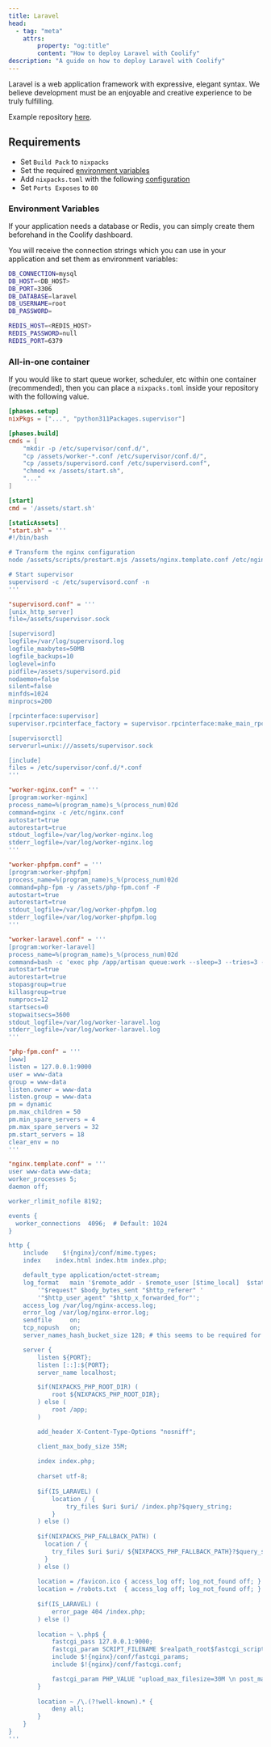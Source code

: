 ```yaml
---
title: Laravel
head:
  - tag: "meta"
    attrs:
        property: "og:title"
        content: "How to deploy Laravel with Coolify"
description: "A guide on how to deploy Laravel with Coolify"
---
```



Laravel is a web application framework with expressive, elegant syntax. We believe development must be an enjoyable and creative experience to be truly fulfilling.

Example repository [here](https://github.com/coollabsio/coolify-examples/tree/main/laravel).

## Requirements

- Set `Build Pack` to `nixpacks`
- Set the required [environment variables](#environment-variables)
- Add `nixpacks.toml` with the following [configuration](#all-in-one-container)
- Set `Ports Exposes` to `80`

### Environment Variables

If your application needs a database or Redis, you can simply create them beforehand in the Coolify dashboard.

You will receive the connection strings which you can use in your application and set them as environment variables:

```bash
DB_CONNECTION=mysql
DB_HOST=<DB_HOST>
DB_PORT=3306
DB_DATABASE=laravel
DB_USERNAME=root
DB_PASSWORD=

REDIS_HOST=<REDIS_HOST>
REDIS_PASSWORD=null
REDIS_PORT=6379
```


### All-in-one container

If you would like to start queue worker, scheduler, etc within one container (recommended), then you can place a `nixpacks.toml` inside your repository with the following value.


```toml
[phases.setup]
nixPkgs = ["...", "python311Packages.supervisor"]

[phases.build]
cmds = [
    "mkdir -p /etc/supervisor/conf.d/",
    "cp /assets/worker-*.conf /etc/supervisor/conf.d/",
    "cp /assets/supervisord.conf /etc/supervisord.conf",
    "chmod +x /assets/start.sh",
    "..."
]

[start]
cmd = '/assets/start.sh'

[staticAssets]
"start.sh" = '''
#!/bin/bash

# Transform the nginx configuration
node /assets/scripts/prestart.mjs /assets/nginx.template.conf /etc/nginx.conf

# Start supervisor
supervisord -c /etc/supervisord.conf -n
'''

"supervisord.conf" = '''
[unix_http_server]
file=/assets/supervisor.sock

[supervisord]
logfile=/var/log/supervisord.log
logfile_maxbytes=50MB
logfile_backups=10
loglevel=info
pidfile=/assets/supervisord.pid
nodaemon=false
silent=false
minfds=1024
minprocs=200

[rpcinterface:supervisor]
supervisor.rpcinterface_factory = supervisor.rpcinterface:make_main_rpcinterface

[supervisorctl]
serverurl=unix:///assets/supervisor.sock

[include]
files = /etc/supervisor/conf.d/*.conf
'''

"worker-nginx.conf" = '''
[program:worker-nginx]
process_name=%(program_name)s_%(process_num)02d
command=nginx -c /etc/nginx.conf
autostart=true
autorestart=true
stdout_logfile=/var/log/worker-nginx.log
stderr_logfile=/var/log/worker-nginx.log
'''

"worker-phpfpm.conf" = '''
[program:worker-phpfpm]
process_name=%(program_name)s_%(process_num)02d
command=php-fpm -y /assets/php-fpm.conf -F
autostart=true
autorestart=true
stdout_logfile=/var/log/worker-phpfpm.log
stderr_logfile=/var/log/worker-phpfpm.log
'''

"worker-laravel.conf" = '''
[program:worker-laravel]
process_name=%(program_name)s_%(process_num)02d
command=bash -c 'exec php /app/artisan queue:work --sleep=3 --tries=3 --max-time=3600'
autostart=true
autorestart=true
stopasgroup=true
killasgroup=true
numprocs=12
startsecs=0
stopwaitsecs=3600
stdout_logfile=/var/log/worker-laravel.log
stderr_logfile=/var/log/worker-laravel.log
'''

"php-fpm.conf" = '''
[www]
listen = 127.0.0.1:9000
user = www-data
group = www-data
listen.owner = www-data
listen.group = www-data
pm = dynamic
pm.max_children = 50
pm.min_spare_servers = 4
pm.max_spare_servers = 32
pm.start_servers = 18
clear_env = no
'''

"nginx.template.conf" = '''
user www-data www-data;
worker_processes 5;
daemon off;

worker_rlimit_nofile 8192;

events {
  worker_connections  4096;  # Default: 1024
}

http {
    include    $!{nginx}/conf/mime.types;
    index    index.html index.htm index.php;

    default_type application/octet-stream;
    log_format   main '$remote_addr - $remote_user [$time_local]  $status '
        '"$request" $body_bytes_sent "$http_referer" '
        '"$http_user_agent" "$http_x_forwarded_for"';
    access_log /var/log/nginx-access.log;
    error_log /var/log/nginx-error.log;
    sendfile     on;
    tcp_nopush   on;
    server_names_hash_bucket_size 128; # this seems to be required for some vhosts

    server {
        listen ${PORT};
        listen [::]:${PORT};
        server_name localhost;

        $if(NIXPACKS_PHP_ROOT_DIR) (
            root ${NIXPACKS_PHP_ROOT_DIR};
        ) else (
            root /app;
        )

        add_header X-Content-Type-Options "nosniff";

        client_max_body_size 35M;
     
        index index.php;
     
        charset utf-8;
     
        $if(IS_LARAVEL) (
            location / {
                try_files $uri $uri/ /index.php?$query_string;
            }
        ) else ()
        
        $if(NIXPACKS_PHP_FALLBACK_PATH) (
          location / {
            try_files $uri $uri/ ${NIXPACKS_PHP_FALLBACK_PATH}?$query_string;
          }
        ) else ()
     
        location = /favicon.ico { access_log off; log_not_found off; }
        location = /robots.txt  { access_log off; log_not_found off; }
     
        $if(IS_LARAVEL) (
            error_page 404 /index.php;
        ) else ()
     
        location ~ \.php$ {
            fastcgi_pass 127.0.0.1:9000;
            fastcgi_param SCRIPT_FILENAME $realpath_root$fastcgi_script_name;
            include $!{nginx}/conf/fastcgi_params;
            include $!{nginx}/conf/fastcgi.conf;

            fastcgi_param PHP_VALUE "upload_max_filesize=30M \n post_max_size=35M";
        }
     
        location ~ /\.(?!well-known).* {
            deny all;
        }
    }
}
'''
```